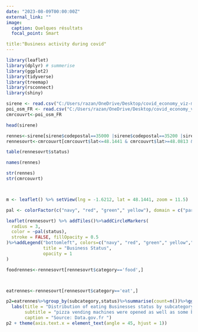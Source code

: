```yaml
---
date: "2023-08-09T00:00:00Z"
external_link: ""
image:
  caption: Quelques résultats
  focal_point: Smart

title:"Business activity during covid"
---
```





```r

library(leaflet)
library(dplyr) # summerise
library(ggplot2)
library(tidyverse)
library(treemap)
library(rsconnect)
library(shiny)

```

```r


sirene <- read.csv("C:/Users/razan/OneDrive/Desktop/covid_economy_viz-main/sirene_bretagne.csv", sep=";")
poi_osm_FR <- read.csv("C:/Users/razan/OneDrive/Desktop/covid_economy_viz-main/poi_osm_FR.csv")
cmrcouvrt<-poi_osm_FR

head(sirene)

rennes<-sirene[sirene$codepostal==35000 |sirene$codepostal==35200 |sirene$codepostal==35700,]
rennesovrt<-cmrcouvrt[cmrcouvrt$lat<=48.1441 & cmrcouvrt$lat>=48.0813 & cmrcouvrt$lon>=-1.7437 & cmrcouvrt$lon<=-1.6212,]

table(rennesovrt$status)

names(rennes)

str(rennes)
str(cmrcouvrt)



m <- leaflet() %>% setView(lng = -1.6212, lat = 48.1441, zoom = 11.5)

pal <- colorFactor(c("navy", "red", "green"," yellow"), domain = c("partial", "closed","open","open_adapted"))

```




```r

leaflet(rennesovrt) %>% addTiles()%>%addCircleMarkers(
  radius = 3,
  color = ~pal(status),
  stroke = FALSE, fillOpacity = 0.5
)%>%addLegend("bottomleft", colors=c("navy", "red", "green"," yellow","grey"),labels=c("partial", "closed","open","open_adapted","unknown"),
              title = "Business Status",
              opacity = 1
)

```



```r




foodrennes<-rennesovrt[rennesovrt$category=='food',]



eatrennes<-rennesovrt[rennesovrt$category=='eat',]

p2=eatrennes%>%group_by(subcategory,status)%>%summarise(count=n())%>%ggplot(aes(x=subcategory,y=count,fill=status))+geom_bar(stat="identity",color = "grey40", alpha = .5)+
  labs(title = "Distribution of eating Businesses status by subcategory",
       subtitle = "pizza vending machines were opened as well as some bars",
       caption = "Source: Data.gov.fr ")
p2 + theme(axis.text.x = element_text(angle = 45, hjust = 1))

```
